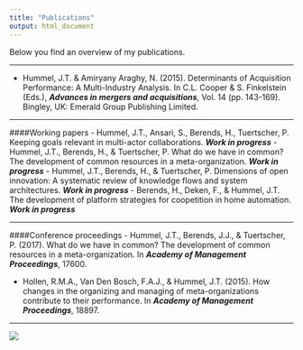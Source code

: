 ```yaml
---
title: "Publications"
output: html_document
---
```

Below you find an overview of my publications.

***
- Hummel, J.T. & Amiryany Araghy, N. (2015). Determinants of Acquisition Performance: A Multi-Industry Analysis. In C.L. Cooper & S. Finkelstein (Eds.), ***Advances in mergers and acquisitions***, Vol. 14 (pp. 143-169). Bingley, UK: Emerald Group Publishing Limited.

***
####Working papers
- Hummel, J.T., Ansari, S., Berends, H., Tuertscher, P. Keeping goals relevant in multi-actor collaborations. ***Work in progress***
- Hummel, J.T., Berends, H., & Tuertscher, P. What do we have in common? The development of common resources in a meta-organization. ***Work in progress***
- Hummel, J.T., Berends, H., & Tuertscher, P. Dimensions of open innovation: A systematic review of knowledge flows and system architectures. ***Work in progress***
- Berends, H., Deken, F., & Hummel, J.T. The development of platform strategies for coopetition in home automation. ***Work in progress***

***
####Conference proceedings
- Hummel, J.T., Berends, J.J., & Tuertscher, P. (2017). What do we have in common? The development of common resources in a meta-organization. In ***Academy of Management Proceedings***, 17600.

- Hollen, R.M.A., Van Den Bosch, F.A.J., & Hummel, J.T. (2015). How changes in the organizing and managing of meta-organizations contribute to their performance. In ***Academy of Management Proceedings***, 18897.

***

![](http://www.jochemhummel.com/pictures/IMG_1950.JPG)
